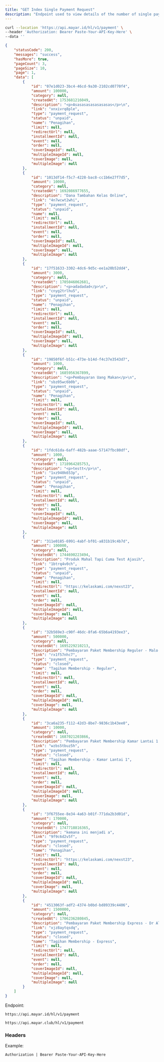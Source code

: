 ```yaml
---
title: "GET Index Single Payment Request"
description: "Endpoint used to view details of the number of single payment request that have been created"
---
```


<RequestExample>

```bash Request Example
curl --location 'https://api.mayar.id/hl/v1/payment' \
--header 'Authorization: Bearer Paste-Your-API-Key-Here' \
--data ''
```

</RequestExample>

<ResponseExample>

```json Response Example 200
{
    "statusCode": 200,
    "messages": "success",
    "hasMore": true,
    "pageCount": 3,
    "pageSize": 10,
    "page": 1,
    "data": [
        {
            "id": "07e1d023-3bc4-46cd-9a30-2102cd0770f4",
            "amount": 100000,
            "category": null,
            "createdAt": 1753681216049,
            "description": "<p>Asasasasasasasasas</p>\n",
            "link": "xnxivrq8ple",
            "type": "payment_request",
            "status": "unpaid",
            "name": "Penagihan",
            "limit": null,
            "redirectUrl": null,
            "installmentId": null,
            "event": null,
            "order": null,
            "coverImageId": null,
            "multipleImageId": null,
            "coverImage": null,
            "multipleImage": null
        },
        {
            "id": "1013df14-f5c7-4228-bac8-cc1b6e27f7d5",
            "amount": 10000,
            "category": null,
            "createdAt": 1692086977655,
            "description": "Dana Tambahan Kelas Online",
            "link": "4n7wcwt2whi",
            "type": "payment_request",
            "status": "unpaid",
            "name": null,
            "limit": null,
            "redirectUrl": null,
            "installmentId": null,
            "event": null,
            "order": null,
            "coverImageId": null,
            "multipleImageId": null,
            "coverImage": null,
            "multipleImage": null
        },
        {
            "id": "17f51633-3302-4dc6-9d5c-ee1a20b52dd4",
            "amount": 3000,
            "category": null,
            "createdAt": 1705046062681,
            "description": "<p>adadadad</p>\n",
            "link": "cnyg2trlhu5",
            "type": "payment_request",
            "status": "unpaid",
            "name": "Penagihan",
            "limit": null,
            "redirectUrl": null,
            "installmentId": null,
            "event": null,
            "order": null,
            "coverImageId": null,
            "multipleImageId": null,
            "coverImage": null,
            "multipleImage": null
        },
        {
            "id": "19850f6f-b51c-473e-b14d-f4c37e3543d7",
            "amount": 1000,
            "category": null,
            "createdAt": 1685956367899,
            "description": "<p>Pembayaran Uang Makan</p>\n",
            "link": "sbz05wc6b0b",
            "type": "payment_request",
            "status": "unpaid",
            "name": "Penagihan",
            "limit": null,
            "redirectUrl": null,
            "installmentId": null,
            "event": null,
            "order": null,
            "coverImageId": null,
            "multipleImageId": null,
            "coverImage": null,
            "multipleImage": null
        },
        {
            "id": "1fdc61da-6aff-482b-aaae-57147fbc80df",
            "amount": 1000,
            "category": null,
            "createdAt": 1718964285753,
            "description": "<p>testt</p>\n",
            "link": "1xz940k653p",
            "type": "payment_request",
            "status": "unpaid",
            "name": "Penagihan",
            "limit": null,
            "redirectUrl": null,
            "installmentId": null,
            "event": null,
            "order": null,
            "coverImageId": null,
            "multipleImageId": null,
            "coverImage": null,
            "multipleImage": null
        },
        {
            "id": "311e0185-6991-4abf-bf01-a831b19c4b7d",
            "amount": 100000,
            "category": null,
            "createdAt": 1744690223494,
            "description": "Produk Mahal Tapi Cuma Test Ajasih",
            "link": "1btrq4v0ch",
            "type": "payment_request",
            "status": "unpaid",
            "name": "Penagihan",
            "limit": null,
            "redirectUrl": "https://kelaskami.com/nexst23",
            "installmentId": null,
            "event": null,
            "order": null,
            "coverImageId": null,
            "multipleImageId": null,
            "coverImage": null,
            "multipleImage": null
        },
        {
            "id": "32b569e3-c90f-46dc-8fa6-65b6a4193ee3",
            "amount": 500000,
            "category": null,
            "createdAt": 1695229210213,
            "description": "Pembayaran Paket Membership Reguler - Malo Gusto",
            "link": "rx1f57nhc7",
            "type": "payment_request",
            "status": "closed",
            "name": "Tagihan Membership - Reguler",
            "limit": null,
            "redirectUrl": null,
            "installmentId": null,
            "event": null,
            "order": null,
            "coverImageId": null,
            "multipleImageId": null,
            "coverImage": null,
            "multipleImage": null
        },
        {
            "id": "3ca6a235-f112-42d3-8be7-9836c1b43ee0",
            "amount": 10000,
            "category": null,
            "createdAt": 1687021203866,
            "description": "Pembayaran Paket Membership Kamar Lantai 1 - Contoh",
            "link": "wzbs5tbuz5h",
            "type": "payment_request",
            "status": "closed",
            "name": "Tagihan Membership - Kamar Lantai 1",
            "limit": null,
            "redirectUrl": null,
            "installmentId": null,
            "event": null,
            "order": null,
            "coverImageId": null,
            "multipleImageId": null,
            "coverImage": null,
            "multipleImage": null
        },
        {
            "id": "3f6755ee-8e34-4a63-b01f-771da2b3d01d",
            "amount": 170000,
            "category": null,
            "createdAt": 1747718816365,
            "description": "kemana ini menjadi a",
            "link": "9f9c6d2v5f",
            "type": "payment_request",
            "status": "closed",
            "name": "Penagihan",
            "limit": null,
            "redirectUrl": "https://kelaskami.com/nexst23",
            "installmentId": null,
            "event": null,
            "order": null,
            "coverImageId": null,
            "multipleImageId": null,
            "coverImage": null,
            "multipleImage": null
        },
        {
            "id": "4513063f-adf2-4374-b0bd-bd89339c4406",
            "amount": 1500000,
            "category": null,
            "createdAt": 1706236280845,
            "description": "Pembayaran Paket Membership Express - Dr Aldow",
            "link": "xjz8aytqsdq",
            "type": "payment_request",
            "status": "closed",
            "name": "Tagihan Membership - Express",
            "limit": null,
            "redirectUrl": null,
            "installmentId": null,
            "event": null,
            "order": null,
            "coverImageId": null,
            "multipleImageId": null,
            "coverImage": null,
            "multipleImage": null
        }
    ]
}
```

</ResponseExample>

Endpoint:

<CodeGroup>

```Production Production
https://api.mayar.id/hl/v1/payment
```


```Sandbox Sandbox
https://api.mayar.club/hl/v1/payment
```

</CodeGroup>

### Headers

<ResponseField name="Authorization" type="string" required>
  Example:

  `Authorization | Bearer Paste-Your-API-Key-Here`
</ResponseField>